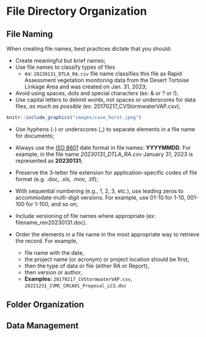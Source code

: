 # File Directory Organization {#organization}

## File Naming

When creating file names, best practices dictate that you should:

- Create meaningful but brief names;
- Use file names to classify types of files 
  - ex: `20230131_DTLA_RA.csv` file name classifies this file as Rapid Assessment vegetation monitoring data  from the Desert Tortoise Linkage Area and was created on Jan. 31, 2023;
- Avoid using spaces, dots and special characters (ex: & or ? or !);
- Use capital letters to delimit words, not spaces or underscores for data files, *as much as possible* (ex: 20170217_CVStormwaterVAP.csv);

```r

knitr::include_graphics("images/case_horst.jpeg")
```

- Use hyphens (-) or underscores (_) to separate elements in a file name for documents;
- Always use the [ISO 8601](https://www.iso.org/iso-8601-date-and-time-format.html) date format in file names: **YYYYMMDD**. For example, in the file name *20230131_DTLA_RA.csv* January 31, 2023 is represented as **20230131**;
- Preserve the 3-letter file extension for application-specific codes of file format (e.g. .doc, .xls, .mov, .tif);
- With sequential numbering (e.g., 1, 2, 3, etc.), use leading zeros to accommodate multi-digit versions. For example, use 01-10 for 1-10, 001-100 for 1-100, and so on;
- Include versioning of file names where appropriate (ex: filename_rev20230131.doc).

- Order the elements in a file name in the most appropriate way to retrieve the record. For example, 
  - file name with the date, 
  - the project name (or acronym) or project location should be first, 
  - then the type of data or file (either RA or Report),
  - then version or author,
  - **Examples:** `20170217_CVStormwaterVAP.csv`, `20221231_CVMC_CRCA01_Proposal_LCS.doc`


## Folder Organization


## Data Management